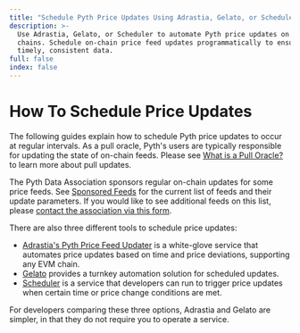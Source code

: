 ```yaml
---
title: "Schedule Pyth Price Updates Using Adrastia, Gelato, or Scheduler"
description: >-
  Use Adrastia, Gelato, or Scheduler to automate Pyth price updates on EVM
  chains. Schedule on-chain price feed updates programmatically to ensure
  timely, consistent data.
full: false
index: false
---
```


# How To Schedule Price Updates

The following guides explain how to schedule Pyth price updates to occur at regular intervals.
As a pull oracle, Pyth's users are typically responsible for updating the state of on-chain feeds.
Please see [What is a Pull Oracle?](/price-feeds/pull-updates) to learn more about pull updates.

The Pyth Data Association sponsors regular on-chain updates for some price feeds.
See [Sponsored Feeds](/price-feeds/sponsored-feeds) for the current list of feeds and their update parameters.
If you would like to see additional feeds on this list, please [contact the association via this form](https://tally.so/r/nGz2jj).

There are also three different tools to schedule price updates:

- [Adrastia's Pyth Price Feed Updater](schedule-price-updates/using-adrastia) is a white-glove service that automates price updates based on time and price deviations, supporting any EVM chain.
- [Gelato](schedule-price-updates/using-gelato) provides a turnkey automation solution for scheduled updates.
- [Scheduler](schedule-price-updates/using-scheduler) is a service that developers can run to trigger price updates when certain time or price change conditions are met.

For developers comparing these three options, Adrastia and Gelato are simpler, in that they do not require you to operate a service.
